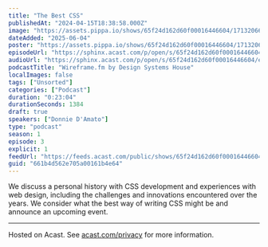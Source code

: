 ```yaml
---
title: "The Best CSS"
publishedAt: "2024-04-15T18:38:58.000Z"
image: "https://assets.pippa.io/shows/65f24d162d60f00016446604/1713206676770-01b6e62e65064e86b724bc59f173a7d2.jpeg"
dateAdded: "2025-06-04"
poster: "https://assets.pippa.io/shows/65f24d162d60f00016446604/1713206676770-01b6e62e65064e86b724bc59f173a7d2.jpeg"
episodeUrl: "https://sphinx.acast.com/p/open/s/65f24d162d60f00016446604/e/661b4d562e705a00161b4e64/media.mp3"
audioUrl: "https://sphinx.acast.com/p/open/s/65f24d162d60f00016446604/e/661b4d562e705a00161b4e64/media.mp3"
podcastTitle: "Wireframe.fm by Design Systems House"
localImages: false
tags: ["Unsorted"]
categories: ["Podcast"]
duration: "0:23:04"
durationSeconds: 1384
draft: true
speakers: ["Donnie D'Amato"]
type: "podcast"
season: 1
episode: 3
explicit: 1
feedUrl: "https://feeds.acast.com/public/shows/65f24d162d60f00016446604"
guid: "661b4d562e705a00161b4e64"
---
```

We discuss a personal history with CSS development and experiences with web design, including the challenges and innovations encountered over the years. We consider what the best way of writing CSS might be and announce an upcoming event.  

---

Hosted on Acast. See [acast.com/privacy](https://acast.com/privacy) for more information.
